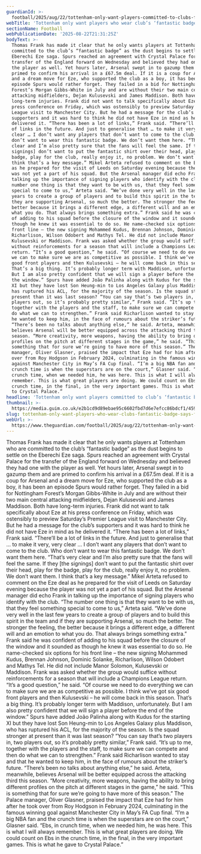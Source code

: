 ```yaml
---
guardianId: >-
  football/2025/aug/22/tottenham-only-want-players-committed-to-clubs-fantastic-badge-says-frank
webTitle: 'Tottenham only want players who wear club’s ‘fantastic badge’, says Frank'
sectionName: Football
webPublicationDate: '2025-08-22T21:31:25Z'
bodyText: >-
  Thomas Frank has made it clear that he only wants players at Tottenham who are
  committed to the club’s “fantastic badge” as the dust begins to settle on the
  Eberechi Eze saga. Spurs reached an agreement with Crystal Palace for the
  transfer of the England forward on Wednesday and believed they had one with
  the player as well. Yet hours later, Arsenal swept in to gazump them and are
  primed to confirm his arrival in a £67.5m deal. If it is a coup for Arsenal
  and a dream move for Eze, who supported the club as a boy, it has been an
  episode Spurs would rather forget. They failed in a bid for Nottingham
  Forest’s Morgan Gibbs-White in July and are without their two main central
  attacking midfielders, Dejan Kulusevski and James Maddison. Both have
  long-term injuries. Frank did not want to talk specifically about Eze at his
  press conference on Friday, which was ostensibly to preview Saturday’s Premier
  League visit to Manchester City. But he had a message for the club’s
  supporters and it was hard to think he did not have Eze in mind as he
  delivered it. “There has been a lot of links,” Frank said. “There’ll be a lot
  of links in the future. And just to generalise that … to make it very, very
  clear … I don’t want any players that don’t want to come to the club. Who
  don’t want to wear this fantastic badge. We don’t want them here. “That’s very
  clear and I’m also pretty sure that the fans will feel the same. If they [the
  signings] don’t want to put the fantastic shirt over their head, play for the
  badge, play for the club, really enjoy it, no problem. We don’t want them. I
  think that’s a key message.” Mikel Arteta refused to comment on the Eze deal
  as he prepared for the visit of Leeds on Saturday evening because the player
  was not yet a part of his squad. But the Arsenal manager did echo Frank in
  talking up the importance of signing players who identify with the club. “The
  number one thing is that they want to be with us, that they feel something
  special to come to us,” Arteta said. “We’ve done very well in the last few
  years to create a group of players and to build this spirit in the team and if
  they are supporting Arsenal, so much the better. The stronger the feeling, the
  better because it brings a different edge, a different will and an emotion to
  what you do. That always brings something extra.” Frank said he was confident
  of adding to his squad before the closure of the window and it sounded as
  though he knew it was essential to do so. He name-checked six options for his
  front line – the new signing Mohammed Kudus, Brennan Johnson, Dominic Solanke,
  Richarlison, Wilson Odobert and Mathys Tel. He did not include Manor Solomon,
  Kulusevski or Maddison. Frank was asked whether the group would suffice
  without reinforcements for a season that will include a Champions League
  return. “It’s a good question,” he said. “Of course we need to do everything
  we can to make sure we are as competitive as possible. I think we’ve got six
  good front players and then Kulusevski – he will come back in this season.
  That’s a big thing. It’s probably longer term with Maddison, unfortunately.
  But I am also pretty confident that we will sign a player before the end of
  the window.” Spurs have added João Palinha along with Kudus for the starting
  XI but they have lost Son Heung-min to Los Angeles Galaxy plus Maddison, who
  has ruptured his ACL, for the majority of the season. Is the squad stronger at
  present than it was last season? “You can say that’s two players in, two
  players out, so it’s probably pretty similar,” Frank said. “It’s up to me,
  together with the players and the staff, to make sure we can compete and then
  do what we can to strengthen.” Frank said Richarlison wanted to stay and that
  he wanted to keep him, in the face of rumours about the striker’s future.
  “There’s been no talks about anything else,” he said. Arteta, meanwhile,
  believes Arsenal will be better equipped across the attacking third this
  season. “More creativity, more weapons, having the ability to bring different
  profiles on the pitch at different stages in the game,” he said. “This is
  something that for sure we’re going to have more of this season.” The Palace
  manager, Oliver Glasner, praised the impact that Eze had for him after he took
  over from Roy Hodgson in February 2024, culminating in the famous winning goal
  against Manchester City in May’s FA Cup final. “I’m a big NBA fan and the
  crunch time is when the superstars are on the court,” Glasner said. “Ebs, in
  crunch time, when we needed him, he was here. This is what I will always
  remember. This is what great players are doing. We could count on Ebs in the
  crunch time, in the final, in the very important games. This is what he gave
  to Crystal Palace.”
headline: 'Tottenham only want players committed to club’s ‘fantastic badge’, says Frank'
thumbnail: >-
  https://media.guim.co.uk/e2b1cd9d89ebae95c6602fbd7d6e7efcc86bdcf1/459_0_5000_4000/500.jpg
slug: tottenham-only-want-players-who-wear-clubs-fantastic-badge-says-frank
webUrl: >-
  https://www.theguardian.com/football/2025/aug/22/tottenham-only-want-players-committed-to-clubs-fantastic-badge-says-frank
---
```

Thomas Frank has made it clear that he only wants players at Tottenham who are committed to the club’s “fantastic badge” as the dust begins to settle on the Eberechi Eze saga. Spurs reached an agreement with Crystal Palace for the transfer of the England forward on Wednesday and believed they had one with the player as well. Yet hours later, Arsenal swept in to gazump them and are primed to confirm his arrival in a £67.5m deal. If it is a coup for Arsenal and a dream move for Eze, who supported the club as a boy, it has been an episode Spurs would rather forget. They failed in a bid for Nottingham Forest’s Morgan Gibbs-White in July and are without their two main central attacking midfielders, Dejan Kulusevski and James Maddison. Both have long-term injuries. Frank did not want to talk specifically about Eze at his press conference on Friday, which was ostensibly to preview Saturday’s Premier League visit to Manchester City. But he had a message for the club’s supporters and it was hard to think he did not have Eze in mind as he delivered it. “There has been a lot of links,” Frank said. “There’ll be a lot of links in the future. And just to generalise that … to make it very, very clear … I don’t want any players that don’t want to come to the club. Who don’t want to wear this fantastic badge. We don’t want them here. “That’s very clear and I’m also pretty sure that the fans will feel the same. If they [the signings] don’t want to put the fantastic shirt over their head, play for the badge, play for the club, really enjoy it, no problem. We don’t want them. I think that’s a key message.” Mikel Arteta refused to comment on the Eze deal as he prepared for the visit of Leeds on Saturday evening because the player was not yet a part of his squad. But the Arsenal manager did echo Frank in talking up the importance of signing players who identify with the club. “The number one thing is that they want to be with us, that they feel something special to come to us,” Arteta said. “We’ve done very well in the last few years to create a group of players and to build this spirit in the team and if they are supporting Arsenal, so much the better. The stronger the feeling, the better because it brings a different edge, a different will and an emotion to what you do. That always brings something extra.” Frank said he was confident of adding to his squad before the closure of the window and it sounded as though he knew it was essential to do so. He name-checked six options for his front line – the new signing Mohammed Kudus, Brennan Johnson, Dominic Solanke, Richarlison, Wilson Odobert and Mathys Tel. He did not include Manor Solomon, Kulusevski or Maddison. Frank was asked whether the group would suffice without reinforcements for a season that will include a Champions League return. “It’s a good question,” he said. “Of course we need to do everything we can to make sure we are as competitive as possible. I think we’ve got six good front players and then Kulusevski – he will come back in this season. That’s a big thing. It’s probably longer term with Maddison, unfortunately. But I am also pretty confident that we will sign a player before the end of the window.” Spurs have added João Palinha along with Kudus for the starting XI but they have lost Son Heung-min to Los Angeles Galaxy plus Maddison, who has ruptured his ACL, for the majority of the season. Is the squad stronger at present than it was last season? “You can say that’s two players in, two players out, so it’s probably pretty similar,” Frank said. “It’s up to me, together with the players and the staff, to make sure we can compete and then do what we can to strengthen.” Frank said Richarlison wanted to stay and that he wanted to keep him, in the face of rumours about the striker’s future. “There’s been no talks about anything else,” he said. Arteta, meanwhile, believes Arsenal will be better equipped across the attacking third this season. “More creativity, more weapons, having the ability to bring different profiles on the pitch at different stages in the game,” he said. “This is something that for sure we’re going to have more of this season.” The Palace manager, Oliver Glasner, praised the impact that Eze had for him after he took over from Roy Hodgson in February 2024, culminating in the famous winning goal against Manchester City in May’s FA Cup final. “I’m a big NBA fan and the crunch time is when the superstars are on the court,” Glasner said. “Ebs, in crunch time, when we needed him, he was here. This is what I will always remember. This is what great players are doing. We could count on Ebs in the crunch time, in the final, in the very important games. This is what he gave to Crystal Palace.”
